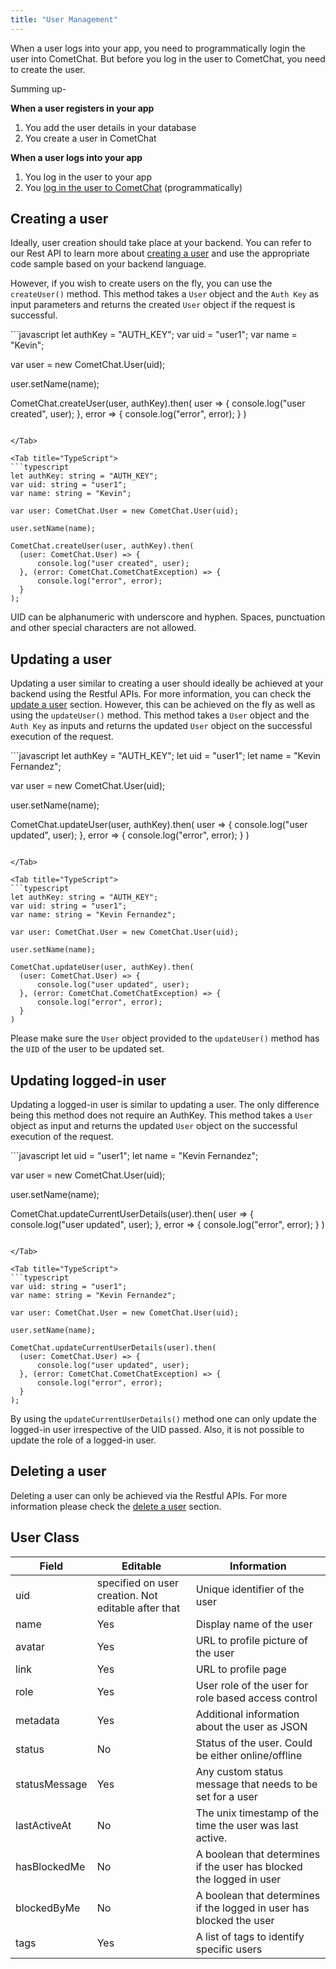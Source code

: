 ```yaml
---
title: "User Management"
---
```




When a user logs into your app, you need to programmatically login the user into CometChat. But before you log in the user to CometChat, you need to create the user.

Summing up-

**When a user registers in your app**

1. You add the user details in your database
2. You create a user in CometChat

**When a user logs into your app**

1. You log in the user to your app
2. You [log in the user to CometChat](/docs/sdk/react-native/authentication-overview) (programmatically)

## Creating a user

Ideally, user creation should take place at your backend. You can refer to our Rest API to learn more about [creating a user](https://api-explorer.cometchat.com/reference/creates-user) and use the appropriate code sample based on your backend language.

However, if you wish to create users on the fly, you can use the `createUser()` method. This method takes a `User` object and the `Auth Key` as input parameters and returns the created `User` object if the request is successful.

<Tabs>
<Tab title="JavaScript">
```javascript
let authKey = "AUTH_KEY";
var uid = "user1";
var name = "Kevin";

var user = new CometChat.User(uid);

user.setName(name);

CometChat.createUser(user, authKey).then(
  user => {
      console.log("user created", user);
  }, error => {
      console.log("error", error);
  }
)
```

</Tab>

<Tab title="TypeScript">
```typescript
let authKey: string = "AUTH_KEY";
var uid: string = "user1";
var name: string = "Kevin";

var user: CometChat.User = new CometChat.User(uid);

user.setName(name);

CometChat.createUser(user, authKey).then(
  (user: CometChat.User) => {
      console.log("user created", user);
  }, (error: CometChat.CometChatException) => {
      console.log("error", error);
  }
);
```

</Tab>

</Tabs>

<Warning>

UID can be alphanumeric with underscore and hyphen. Spaces, punctuation and other special characters are not allowed.

</Warning>

## Updating a user

Updating a user similar to creating a user should ideally be achieved at your backend using the Restful APIs. For more information, you can check the [update a user](https://api-explorer.cometchat.com/reference/update-user) section. However, this can be achieved on the fly as well as using the `updateUser()` method. This method takes a `User` object and the `Auth Key` as inputs and returns the updated `User` object on the successful execution of the request.

<Tabs>
<Tab title="JavaScript">
```javascript
let authKey = "AUTH_KEY";
let uid = "user1";
let name = "Kevin Fernandez";

var user = new CometChat.User(uid);

user.setName(name);

CometChat.updateUser(user, authKey).then(
  user => {
      console.log("user updated", user);
  }, error => {
      console.log("error", error);
  }
)
```

</Tab>

<Tab title="TypeScript">
```typescript
let authKey: string = "AUTH_KEY";
var uid: string = "user1";
var name: string = "Kevin Fernandez";

var user: CometChat.User = new CometChat.User(uid);

user.setName(name);

CometChat.updateUser(user, authKey).then(
  (user: CometChat.User) => {
      console.log("user updated", user);
  }, (error: CometChat.CometChatException) => {
      console.log("error", error);
  }
)
```

</Tab>

</Tabs>

Please make sure the `User` object provided to the `updateUser()` method has the `UID` of the user to be updated set.

## Updating logged-in user

Updating a logged-in user is similar to updating a user. The only difference being this method does not require an AuthKey. This method takes a `User` object as input and returns the updated `User` object on the successful execution of the request.

<Tabs>
<Tab title="JavaScript">
```javascript
let uid = "user1";
let name = "Kevin Fernandez";

var user = new CometChat.User(uid);

user.setName(name);

CometChat.updateCurrentUserDetails(user).then(
  user => {
      console.log("user updated", user);
  }, error => {
      console.log("error", error);
  }
)  
```

</Tab>

<Tab title="TypeScript">
```typescript
var uid: string = "user1";
var name: string = "Kevin Fernandez";

var user: CometChat.User = new CometChat.User(uid);

user.setName(name);

CometChat.updateCurrentUserDetails(user).then(
  (user: CometChat.User) => {
      console.log("user updated", user);
  }, (error: CometChat.CometChatException) => {
      console.log("error", error);
  }
);
```

</Tab>

</Tabs>

By using the `updateCurrentUserDetails()` method one can only update the logged-in user irrespective of the UID passed. Also, it is not possible to update the role of a logged-in user.

## Deleting a user

Deleting a user can only be achieved via the Restful APIs. For more information please check the [delete a user](https://api-explorer.cometchat.com/reference/delete-user) section.

## User Class

| Field         | Editable                                            | Information                                                          |
| ------------- | --------------------------------------------------- | -------------------------------------------------------------------- |
| uid           | specified on user creation. Not editable after that | Unique identifier of the user                                        |
| name          | Yes                                                 | Display name of the user                                             |
| avatar        | Yes                                                 | URL to profile picture of the user                                   |
| link          | Yes                                                 | URL to profile page                                                  |
| role          | Yes                                                 | User role of the user for role based access control                  |
| metadata      | Yes                                                 | Additional information about the user as JSON                        |
| status        | No                                                  | Status of the user. Could be either online/offline                   |
| statusMessage | Yes                                                 | Any custom status message that needs to be set for a user            |
| lastActiveAt  | No                                                  | The unix timestamp of the time the user was last active.             |
| hasBlockedMe  | No                                                  | A boolean that determines if the user has blocked the logged in user |
| blockedByMe   | No                                                  | A boolean that determines if the logged in user has blocked the user |
| tags          | Yes                                                 | A list of tags to identify specific users                            |
